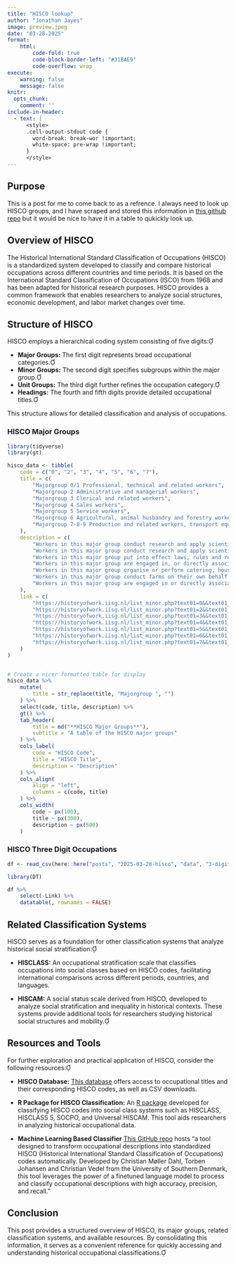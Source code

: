 ```yaml
---
title: "HISCO lookup"
author: "Jonathan Jayes"
image: preview.jpeg
date: "03-28-2025"
format: 
    html:
        code-fold: true
        code-block-border-left: "#31BAE9"
        code-overflow: wrap
execute:
    warning: false
    message: false
knitr:
  opts_chunk:
    comment: ''
include-in-header:
  - text: |
      <style>
      .cell-output-stdout code {
        word-break: break-wor !important;
        white-space: pre-wrap !important;
      }
      </style>
---
```



## Purpose

This is a post for me to come back to as a refrence. I always need to look up HISCO groups, and I have scraped and stored this information in [this github repo](https://github.com/j-jayes/HISCO) but it would be nice to have it in a table to qukickly look up.


## Overview of HISCO

The Historical International Standard Classification of Occupations (HISCO) is a standardized system developed to classify and compare historical occupations across different countries and time periods. It is based on the International Standard Classification of Occupations (ISCO) from 1968 and has been adapted for historical research purposes. HISCO provides a common framework that enables researchers to analyze social structures, economic development, and labor market changes over time.

## Structure of HISCO

HISCO employs a hierarchical coding system consisting of five digits:

- **Major Groups:** The first digit represents broad occupational categories.
- **Minor Groups:** The second digit specifies subgroups within the major group.
- **Unit Groups:** The third digit further refines the occupation category.
- **Headings:** The fourth and fifth digits provide detailed occupational titles.

This structure allows for detailed classification and analysis of occupations.


### HISCO Major Groups


```r
library(tidyverse)
library(gt)

hisco_data <- tibble(
    code = c("0", "2", "3", "4", "5", "6", "7"),
    title = c(
        "Majorgroup 0/1 Professional, technical and related workers",
        "Majorgroup 2 Administrative and managerial workers",
        "Majorgroup 3 Clerical and related workers",
        "Majorgroup 4 Sales workers",
        "Majorgroup 5 Service workers",
        "Majorgroup 6 Agricultural, animal husbandry and forestry workers, fishermen and hunters",
        "Majorgroup 7-8-9 Production and related workers, transport equipment operators and labourers"
    ),
    description = c(
        "Workers in this major group conduct research and apply scientific knowledge to the solution of a variety of technological, economic, social and industrial problems and perform other professional, technical, artistic and related functions in such fields as the physical and natural sciences, engineering, law, medicine, religion, education, literature, art, entertainment and sport.",
        "Workers in this major group conduct research and apply scientific knowledge to the solution of a variety of technological, economic, social and industrial problems and perform other professional, technical, artistic and related functions in such fields as the physical and natural sciences, engineering, law, medicine, religion, education, literature, art, entertainment and sport.",
        "Workers in this major group put into effect laws, rules and regulations made by central, state, provincial or local governments; supervise clerical and related work, transport and communications service operations; compile and maintain records of financial and other business transactions; handle cash on behalf of an organisation and its customers; record oral or written matter by shorthand writing, typing and other means; operate office machines and telephone and telegraph equipment; conduct passenger transport vehicles; take part in postal work and mail distribution and perform other duties related to the foregoing.",
        "Workers in this major group are engaged in, or directly associated with, buying and selling goods and services of all kinds and in conducting wholesale and retail businesses on their own behalf.",
        "Workers in this major group organise or perform catering, housekeeping, personal, protective and related services.",
        "Workers in this major group conduct farms on their own behalf or in partnership, perform agricultural, animal husbandry and forestry tasks, catch fish, hunt and trap animals, and perform related tasks.",
        "Workers in this major group are engaged in or directly associated with the extraction of minerals, petroleum and natural gas from the earth and their treatment; manufacturing processes; the construction, maintenance and repair of various types of roads, structures, machines and other products. Also included are those who handle materials, operate transport and other equipment and perform labouring tasks requiring primarily physical effort."
    ),
    link = c(
        "https://historyofwork.iisg.nl/list_minor.php?text01=0&&text01_qt=strict",
        "https://historyofwork.iisg.nl/list_minor.php?text01=2&&text01_qt=strict",
        "https://historyofwork.iisg.nl/list_minor.php?text01=3&&text01_qt=strict",
        "https://historyofwork.iisg.nl/list_minor.php?text01=4&&text01_qt=strict",
        "https://historyofwork.iisg.nl/list_minor.php?text01=5&&text01_qt=strict",
        "https://historyofwork.iisg.nl/list_minor.php?text01=6&&text01_qt=strict",
        "https://historyofwork.iisg.nl/list_minor.php?text01=7&&text01_qt=strict"
    )
)


# Create a nicer formatted table for display
hisco_data %>%
    mutate(
        title = str_replace(title, "Majorgroup ", "")
    ) %>%
    select(code, title, description) %>%
    gt() %>%
    tab_header(
        title = md("**HISCO Major Groups**"),
        subtitle = "A table of the HISCO major groups"
    ) %>%
    cols_label(
        code = "HISCO Code",
        title = "HISCO Title",
        description = "Description"
    ) %>%
    cols_align(
        align = "left",
        columns = c(code, title)
    ) %>%
    cols_width(
        code ~ px(100),
        title ~ px(300),
        description ~ px(500)
    ) 
```

### HISCO Three Digit Occupations

```r
df <- read_csv(here::here("posts", "2025-03-28-hisco", "data", "3-digit-occupations.csv"))

library(DT)

df %>%
    select(-Link) %>%
    datatable(, rownames = FALSE)
```


## Related Classification Systems

HISCO serves as a foundation for other classification systems that analyze historical social stratification:

- **HISCLASS:** An occupational stratification scale that classifies occupations into social classes based on HISCO codes, facilitating international comparisons across different periods, countries, and languages.

- **HISCAM:** A social status scale derived from HISCO, developed to analyze social stratification and inequality in historical contexts.
These systems provide additional tools for researchers studying historical social structures and mobility.

## Resources and Tools

For further exploration and practical application of HISCO, consider the following resources:

- **HISCO Database:** [This database](https://druid.datalegend.net/HistoryOfWork/historyOfWork-all-latest) offers access to occupational titles and their corresponding HISCO codes, as well as CSV downloads.

- **R Package for HISCO Classification:** An [R package](https://github.com/cedarfoundation/hisco) developed for classifying HISCO codes into social class systems such as HISCLASS, HISCLASS 5, SOCPO, and Universal HISCAM. This tool aids researchers in analyzing historical occupational data. 

- **Machine Learning Based Classifier** [This GitHub repo](https://github.com/christianvedels/OccCANINE) hosts "a tool designed to transform occupational descriptions into standardized HISCO (Historical International Standard Classification of Occupations) codes automatically. Developed by Christian Møller Dahl, Torben Johansen and Christian Vedel from the University of Southern Denmark, this tool leverages the power of a finetuned language model to process and classify occupational descriptions with high accuracy, precision, and recall."

## Conclusion

This post provides a structured overview of HISCO, its major groups, related classification systems, and available resources. By consolidating this information, it serves as a convenient reference for quickly accessing and understanding historical occupational classifications. 